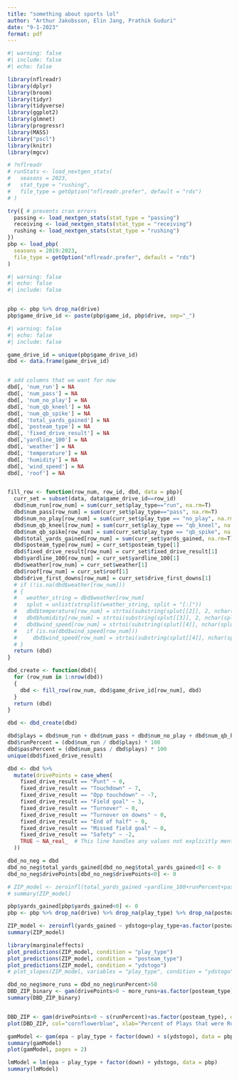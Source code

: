 ```yaml
---
title: "something about sports lol"
author: "Arthur Jakobsson, Elin Jang, Prathik Guduri"
date: "9-1-2023"
format: pdf
---
```



```r
#| warning: false
#| include: false
#| echo: false

library(nflreadr)
library(dplyr)
library(broom)
library(tidyr)
library(tidyverse)
library(ggplot2)
library(glmnet)
library(progressr)
library(MASS)
library("pscl")
library(knitr)
library(mgcv)

# ?nflreadr
# runStats <- load_nextgen_stats(
#   seasons = 2023,
#   stat_type = "rushing",
#   file_type = getOption("nflreadr.prefer", default = "rds")
# )

try({ # prevents cran errors
  passing <- load_nextgen_stats(stat_type = "passing")
  receiving <- load_nextgen_stats(stat_type = "receiving")
  rushing <- load_nextgen_stats(stat_type = "rushing")
})
pbp <- load_pbp(
  seasons = 2019:2023,
  file_type = getOption("nflreadr.prefer", default = "rds")
)
```

```r
#| warning: false
#| echo: false
#| include: false


pbp <- pbp %>% drop_na(drive)
pbp$game_drive_id <- paste(pbp$game_id, pbp$drive, sep="_")
```


```r
#| warning: false
#| echo: false
#| include: false

game_drive_id = unique(pbp$game_drive_id)
dbd <- data.frame(game_drive_id)


# add columns that we want for now
dbd[, 'num_run'] = NA
dbd[, 'num_pass'] = NA
dbd[, 'num_no_play'] = NA
dbd[, 'num_qb_kneel'] = NA
dbd[, 'num_qb_spike'] = NA
dbd[, 'total_yards_gained'] = NA
dbd[, 'posteam_type'] = NA
dbd[, 'fixed_drive_result'] = NA
dbd[,'yardline_100'] = NA
dbd[, 'weather'] = NA
dbd[, 'temperature'] = NA
dbd[, 'humidity'] = NA
dbd[, 'wind_speed'] = NA
dbd[, 'roof'] = NA


fill_row <- function(row_num, row_id, dbd, data = pbp){
  curr_set = subset(data, data$game_drive_id==row_id)
  dbd$num_run[row_num] = sum(curr_set$play_type=="run", na.rm=T)
  dbd$num_pass[row_num] = sum(curr_set$play_type=="pass", na.rm=T)
  dbd$num_no_play[row_num] = sum(curr_set$play_type == "no_play", na.rm=T)
  dbd$num_qb_kneel[row_num] = sum(curr_set$play_type == "qb_kneel", na.rm=T)
  dbd$num_qb_spike[row_num] = sum(curr_set$play_type == "qb_spike", na.rm=T)
  dbd$total_yards_gained[row_num] = sum(curr_set$yards_gained, na.rm=T)
  dbd$posteam_type[row_num] = curr_set$posteam_type[1]
  dbd$fixed_drive_result[row_num] = curr_set$fixed_drive_result[1]
  dbd$yardline_100[row_num] = curr_set$yardline_100[1]
  dbd$weather[row_num] = curr_set$weather[1]
  dbd$roof[row_num] = curr_set$roof[1]
  dbd$drive_first_downs[row_num] = curr_set$drive_first_downs[1]
  # if (!is.na(dbd$weather[row_num]))
  # {
  #   weather_string = dbd$weather[row_num]
  #   splut = unlist(strsplit(weather_string, split = "[:]"))
  #   dbd$temperature[row_num] = strtoi(substring(splut[[2]], 2, nchar(splut[[2]])-13))
  #   dbd$humidity[row_num] = strtoi(substring(splut[[3]], 2, nchar(splut[[3]])-7))
  #   dbd$wind_speed[row_num] = strtoi(substring(splut[[4]], nchar(splut[[4]])-6, nchar(splut[[4]])-4))
  #   if (is.na(dbd$wind_speed[row_num]))
  #     dbd$wind_speed[row_num] = strtoi(substring(splut[[4]], nchar(splut[[4]])-5, nchar(splut[[4]])-4))
  # }
  return (dbd)
}

dbd_create <- function(dbd){
  for (row_num in 1:nrow(dbd)) 
  {
    dbd <- fill_row(row_num, dbd$game_drive_id[row_num], dbd)
  }
  return (dbd)
}

dbd <- dbd_create(dbd)
```

```r
dbd$plays = dbd$num_run + dbd$num_pass + dbd$num_no_play + dbd$num_qb_kneel + dbd$num_qb_spike
dbd$runPercent = (dbd$num_run / dbd$plays) * 100
dbd$passPercent = (dbd$num_pass / dbd$plays) * 100
unique(dbd$fixed_drive_result)

dbd <- dbd %>%
  mutate(drivePoints = case_when(
    fixed_drive_result == "Punt" ~ 0,
    fixed_drive_result == "Touchdown" ~ 7,
    fixed_drive_result == "Opp touchdown" ~ -7,
    fixed_drive_result == "Field goal" ~ 3,
    fixed_drive_result == "Turnover" ~ 0,
    fixed_drive_result == "Turnover on downs" ~ 0,
    fixed_drive_result == "End of half" ~ 0,
    fixed_drive_result == "Missed field goal" ~ 0,
    fixed_drive_result == "Safety" ~ -2,
    TRUE ~ NA_real_  # This line handles any values not explicitly mentioned
  ))
```





```r
dbd_no_neg = dbd
dbd_no_neg$total_yards_gained[dbd_no_neg$total_yards_gained<0] <- 0 
dbd_no_neg$drivePoints[dbd_no_neg$drivePoints<0] <- 0 

# ZIP_model <- zeroinfl(total_yards_gained ~yardline_100+runPercent+passPercent+as.factor(posteam_type), data=dbd_no_neg, dist = "poisson", link="logit")
# summary(ZIP_model)

pbp$yards_gained[pbp$yards_gained<0] <- 0 
pbp <- pbp %>% drop_na(drive) %>% drop_na(play_type) %>% drop_na(posteam) %>% filter(play_type =="pass" | play_type=="run")

ZIP_model <- zeroinfl(yards_gained ~ ydstogo+play_type+as.factor(posteam_type), data=pbp, dist = "poisson", link="logit")
summary(ZIP_model)

library(marginaleffects)
plot_predictions(ZIP_model, condition = "play_type") 
plot_predictions(ZIP_model, condition = "posteam_type")
plot_predictions(ZIP_model, condition = "ydstogo")
# plot_slopes(ZIP_model, variables = "play_type", condition = "ydstogo")
```

```r
dbd_no_neg$more_runs = dbd_no_neg$runPercent>50
DBD_ZIP_binary <- gam(drivePoints>0 ~ more_runs+as.factor(posteam_type), data=dbd_no_neg, family = binomial)
summary(DBD_ZIP_binary)


DBD_ZIP <- gam(drivePoints>0 ~ s(runPercent)+as.factor(posteam_type), data=dbd_no_neg)
plot(DBD_ZIP, col="cornflowerblue", xlab="Percent of Plays that were Runs in Drive", ylab = "Relative Success s(")
```


```r
gamModel <- gam(epa ~ play_type + factor(down) + s(ydstogo), data = pbp, na.action=na.exclude)
summary(gamModel)
plot(gamModel, pages = 2)
```



```r
lmModel = lm(epa ~ play_type + factor(down) + ydstogo, data = pbp)
summary(lmModel)
```


